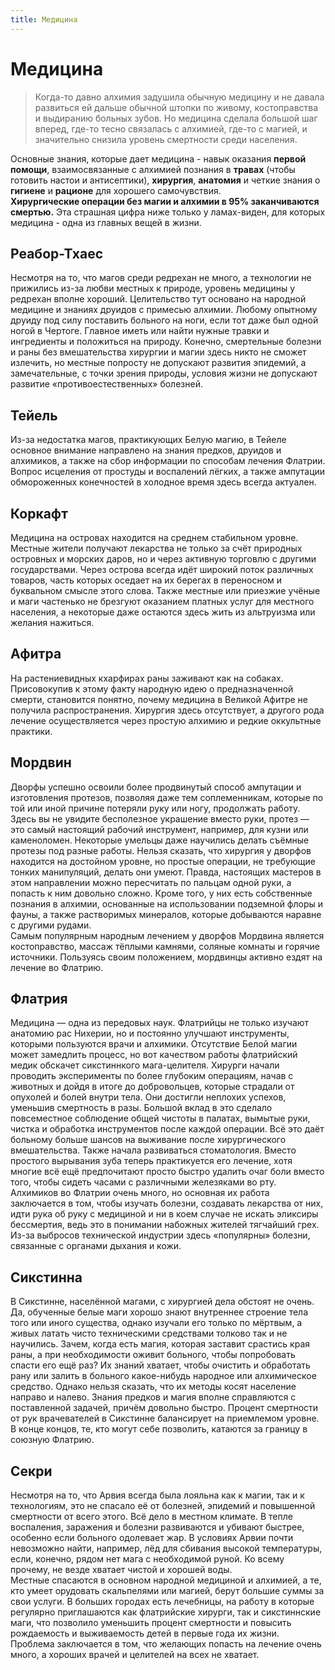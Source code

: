 ```yaml
---
title: Медицина
---
```


# Медицина

> Когда-то давно алхимия задушила обычную медицину и не давала развиться ей дальше обычной штопки по живому, костоправства и выдиранию больных зубов. Но медицина сделала большой шаг вперед, где-то тесно связалась с алхимией, где-то с магией, и значительно снизила уровень смертности среди населения.

Основные знания, которые дает медицина - навык оказания **первой помощи**, взаимосвязанные с алхимией познания в **травах** (чтобы готовить настои и антисептики), **хирургия**, **анатомия** и четкие знания о **гигиене** и **рационе** для хорошего самочувствия.  
**Хирургические операции без магии и алхимии в 95% заканчиваются смертью.** Эта страшная цифра ниже только у ламах-виден, для которых медицина - одна из главных вещей в жизни.

## Реабор-Тхаес
Несмотря на то, что магов среди редрехан не много, а технологии не прижились из-за любви местных к природе, уровень медицины у редрехан вполне хороший. Целительство тут основано на народной медицине и знаниях друидов с примесью алхимии. Любому опытному друиду под силу поставить больного на ноги, если тот даже был одной ногой в Чертоге. Главное иметь или найти нужные травки и ингредиенты и положиться на природу. Конечно, смертельные болезни и раны без вмешательства хирургии и магии здесь никто не сможет излечить, но местные попросту не допускают развития эпидемий, а замечательные, с точки зрения природы, условия жизни не допускают развитие «противоестественных» болезней.

## Тейель
Из-за недостатка магов, практикующих Белую магию, в Тейеле основное внимание направлено на знания предков, друидов и алхимиков, а также на сбор информации по способам лечения Флатрии. Вопрос исцеления от простуды и воспалений лёгких, а также ампутации обмороженных конечностей в холодное время здесь всегда актуален.

## Коркафт
Медицина на островах находится на среднем стабильном уровне. Местные жители получают лекарства не только за счёт природных островных и морских даров, но и через активную торговлю с другими государствами. Через острова всегда идёт широкий поток различных товаров, часть которых оседает на их берегах в переносном и буквальном смысле этого слова. Также местные или приезжие учёные и маги частенько не брезгуют оказанием платных услуг для местного населения, а некоторые даже остаются здесь жить из альтруизма или желания нажиться.

## Афитра
На растениевидных кхарфирах раны заживают как на собаках. Присовокупив к этому факту народную идею о предназначенной смерти, становится понятно, почему медицина в Великой Афитре не получила распространения. Хирургия здесь отсутствует, а другого рода лечение осуществляется через простую алхимию и редкие оккультные практики.

## Мордвин
Дворфы успешно освоили более продвинутый способ ампутации и изготовления протезов, позволяя даже тем соплеменникам, которые по той или иной причине потеряли руку или ногу, продолжать работу. Здесь вы не увидите бесполезное украшение вместо руки, протез — это самый настоящий рабочий инструмент, например, для кузни или каменоломен. Некоторые умельцы даже научились делать съёмные протезы под разные работы.
Нельзя сказать, что хирургия у дворфов находится на достойном уровне, но простые операции, не требующие тонких манипуляций, делать они умеют. Правда, настоящих мастеров в этом направлении можно пересчитать по пальцам одной руки, а попасть к ним довольно сложно. Кроме того, у них есть собственные познания в алхимии, основанные на использовании подземной флоры и фауны, а также растворимых минералов, которые добываются наравне с другими рудами.  
Самым популярным народным лечением у дворфов Мордвина является костоправство, массаж тёплыми камнями, соляные комнаты и горячие источники.
Пользуясь своим положением, мордвинцы активно ездят на лечение во Флатрию.

## Флатрия
Медицина — одна из передовых наук. Флатрийцы не только изучают анатомию рас Нихерии, но и постоянно улучшают инструменты, которыми пользуются врачи и алхимики. Отсутствие Белой магии может замедлить процесс, но вот качеством работы флатрийский медик обскачет сикстиннкого мага-целителя. Хирурги начали проводить эксперименты по более глубоким операциям, начав с животных и дойдя в итоге до добровольцев, которые страдали от опухолей и болей внутри тела. Они достигли неплохих успехов, уменьшив смертность в разы. Большой вклад в это сделало повсеместное соблюдение общей чистоты в палатах, вымытые руки, чистка и обработка инструментов после каждой операции. Всё это даёт больному больше шансов на выживание после хирургического вмешательства. Также начала развиваться стоматология. Вместо простого вырывания зуба теперь практикуется его лечение, хотя многие всё ещё предпочитают просто быстро удалить очаг боли вместо того, чтобы сидеть часами с различными железяками во рту.  
Алхимиков во Флатрии очень много, но основная их работа заключается в том, чтобы изучать болезни, создавать лекарства от них, идти рука об руку с медициной и ни в коем случае не искать эликсиры бессмертия, ведь это в понимании набожных жителей тягчайший грех.  
Из-за выбросов технической индустрии здесь «популярны» болезни, связанные с органами дыхания и кожи.

## Сикстинна
В Сикстинне, населённой магами, с хирургией дела обстоят не очень. Да, обученные белые маги хорошо знают внутреннее строение тела того или иного существа, однако изучали его только по мёртвым, а живых латать чисто техническими средствами толково так и не научились. Зачем, когда есть магия, которая заставит срастись края раны, а при необходимости оживит больного, чтобы попробовать спасти его ещё раз? Их знаний хватает, чтобы очистить и обработать рану или залить в больного какое-нибудь народное или алхимическое средство. Однако нельзя сказать, что их методы косят население направо и налево. Знания предков и магия вполне справляются с поставленной задачей, причём довольно быстро. Процент смертности от рук врачевателей в Сикстинне балансирует на приемлемом уровне.  
В конце концов, те, кто могут себе позволить, катаются за границу в союзную Флатрию.

## Секри
Несмотря на то, что Арвия всегда была лояльна как к магии, так и к технологиям, это не спасало её от болезней, эпидемий и повышенной смертности от всего этого. Всё дело в местном климате. В тепле воспаления, заражения и болезни развиваются и убивают быстрее, особенно если больного одолевает жар. В условиях Арвии почти невозможно найти, например, лёд для сбивания высокой температуры, если, конечно, рядом нет мага с необходимой руной. Ко всему прочему, не везде хватает чистой и хорошей воды.  
Местные спасаются в основном народной медициной и алхимией, а те, кто умеет орудовать скальпелями или магией, берут большие суммы за свои услуги. В больших городах есть лечебницы, на работу в которые регулярно приглашаются как флатрийские хирурги, так и сикстиннские маги, что позволило уменьшить процент смертности и повысить рождаемость и выживаемость детей в первые года их жизни. Проблема заключается в том, что желающих попасть на лечение очень много, а хороших врачей и целителей на всех не хватает.

